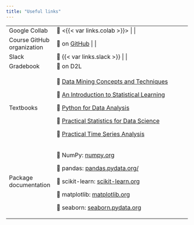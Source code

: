 ```yaml
---
title: "Useful links"
---
```


+----------------------------+---------------------------------------------------------------------------------+---+
| Google Collab              | 🔗 <{{< var links.colab >}}>                                                   |   |
+----------------------------+---------------------------------------------------------------------------------+---+
| Course GitHub organization | 🔗 on [GitHub]({{< var links.github_org >}})                                  |   |
+----------------------------+---------------------------------------------------------------------------------+---+
| Slack                      | 🔗 {{< var links.slack >}}                                    |   |
+----------------------------+---------------------------------------------------------------------------------+---+
| Gradebook                  | 🔗 on D2L                                                                       |   |
+----------------------------+---------------------------------------------------------------------------------+---+
| Textbooks                  | 🔗 [Data Mining Concepts and Techniques](textbooks/hanDataMiningConceptual.pdf) |   |
|                            |                                                                                 |   |
|                            | 🔗 [An Introduction to Statistical Learning](textbooks/jamesISL.pdf)            |   |
|                            |                                                                                 |   |
|                            | 🔗 [Python for Data Analysis](https://wesmckinney.com/book/)                    |   |
|                            |                                                                                 |   |
|                            | 🔗 [Practical Statistics for Data Science](textbooks/brucePracStatsForDS.pdf)   |   |
|                            |                                                                                 |   |
|                            | 🔗 [Practical Time Series Analysis](textbooks/nielsenPracticalTimeSeries.pdf)   |   |
+----------------------------+---------------------------------------------------------------------------------+---+
| Package documentation      | 🔗 NumPy: [numpy.org](https://numpy.org/)                                       |   |
|                            |                                                                                 |   |
|                            | 🔗 pandas: [pandas.pydata.org/](https://pandas.pydata.org/)                     |   |
|                            |                                                                                 |   |
|                            | 🔗 scikit-learn: [scikit-learn.org](https://scikit-learn.org/stable/index.html) |   |
|                            |                                                                                 |   |
|                            | 🔗 matplotlib: [matplotlib.org](https://matplotlib.org/)                        |   |
|                            |                                                                                 |   |
|                            | 🔗 seaborn: [seaborn.pydata.org](https://seaborn.pydata.org/)                   |   |
+----------------------------+---------------------------------------------------------------------------------+---+
